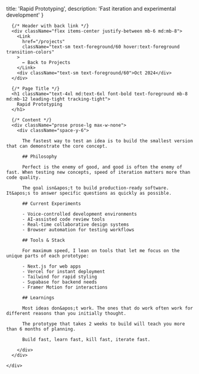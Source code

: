 
  title: 'Rapid Prototyping',
  description: 'Fast iteration and experimental development'
}

<div className="min-h-screen bg-background">
  <div className="max-w-4xl mx-auto px-6 py-6 md:py-12">
    <div className="max-w-xl mx-auto">
      
      {/* Header with back link */}
      <div className="flex items-center justify-between mb-6 md:mb-8">
        <Link 
          href="/projects"
          className="text-sm text-foreground/60 hover:text-foreground transition-colors"
        >
          ← Back to Projects
        </Link>
        <div className="text-sm text-foreground/60">Oct 2024</div>
      </div>

      {/* Page Title */}
      <h1 className="text-4xl md:text-6xl font-bold text-foreground mb-8 md:mb-12 leading-tight tracking-tight">
        Rapid Prototyping
      </h1>

      {/* Content */}
      <div className="prose prose-lg max-w-none">
        <div className="space-y-6">
          
          The fastest way to test an idea is to build the smallest version that can demonstrate the core concept.

          ## Philosophy
          
          Perfect is the enemy of good, and good is often the enemy of fast. When testing new concepts, speed of iteration matters more than code quality.

          The goal isn&apos;t to build production-ready software. It&apos;s to answer specific questions as quickly as possible.

          ## Current Experiments
          
          - Voice-controlled development environments
          - AI-assisted code review tools
          - Real-time collaborative design systems
          - Browser automation for testing workflows

          ## Tools & Stack
          
          For maximum speed, I lean on tools that let me focus on the unique parts of each prototype:

          - Next.js for web apps
          - Vercel for instant deployment
          - Tailwind for rapid styling
          - Supabase for backend needs
          - Framer Motion for interactions

          ## Learnings
          
          Most ideas don&apos;t work. The ones that do work often work for different reasons than you initially thought.

          The prototype that takes 2 weeks to build will teach you more than 6 months of planning.

          Build fast, learn fast, kill fast, iterate fast.

        </div>
      </div>

    </div>
  </div>
</div> 